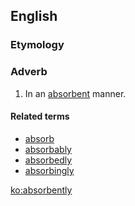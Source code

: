 ==English==

===Etymology===
{{suffix|absorbent|ly}}

===Adverb===
{{en-adv}}

# In an [[absorbent]] manner.

====Related terms====
* [[absorb]]
* [[absorbably]]
* [[absorbedly]]
* [[absorbingly]]

[[ko:absorbently]]